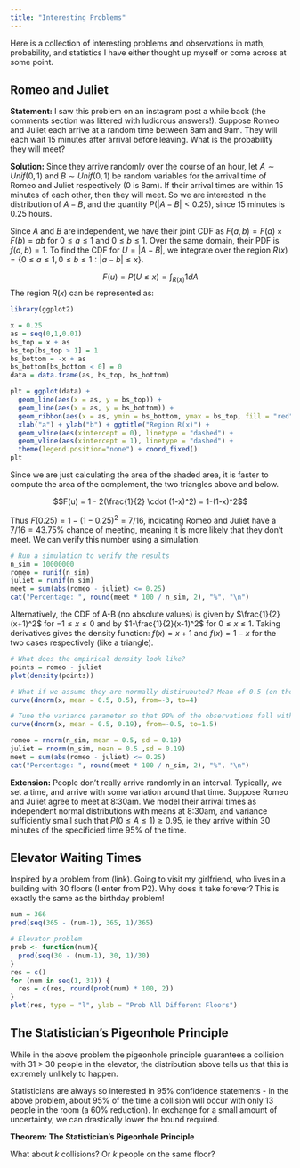 ```yaml
---
title: "Interesting Problems"
---
```


Here is a collection of interesting problems and observations in math, probability, and statistics I have either thought up myself or come across at some point.

## Romeo and Juliet

**Statement:** I saw this problem on an instagram post a while back (the comments section was littered with ludicrous answers!). Suppose Romeo and Juliet each arrive at a random time between 8am and 9am. They will each wait 15 minutes after arrival before leaving. What is the probability they will meet?

**Solution:** Since they arrive randomly over the course of an hour, let $A \sim Unif(0,1)$ and $B \sim Unif(0,1)$ be random variables for the arrival time of Romeo and Juliet respectively (0 is 8am). If their arrival times are within 15 minutes of each other, then they will meet. So we are interested in the distribution of $A - B$, and the quantity $P(|A-B| < 0.25)$, since 15 minutes is 0.25 hours.

Since $A$ and $B$ are independent, we have their joint CDF as $F(a,b) = F(a) \times F(b) = ab$ for $0 \leq a \leq 1$ and $0 \leq b \leq 1$. Over the same domain, their PDF is $f(a,b) = 1$. To find the CDF for $U = |A-B|$, we integrate over the region $R(x) = \{ 0 \leq a \leq 1, 0 \leq b \leq 1 : |a-b| \leq x\}$.

$$
F(u) = P(U \leq x) = \int_{R(x)}1dA
$$
The region $R(x)$ can be represented as:

```r
library(ggplot2)

x = 0.25
as = seq(0,1,0.01)
bs_top = x + as
bs_top[bs_top > 1] = 1
bs_bottom = -x + as
bs_bottom[bs_bottom < 0] = 0
data = data.frame(as, bs_top, bs_bottom)

plt = ggplot(data) + 
  geom_line(aes(x = as, y = bs_top)) + 
  geom_line(aes(x = as, y = bs_bottom)) + 
  geom_ribbon(aes(x = as, ymin = bs_bottom, ymax = bs_top, fill = "red", alpha = 0.5)) + 
  xlab("a") + ylab("b") + ggtitle("Region R(x)") + 
  geom_vline(aes(xintercept = 0), linetype = "dashed") + 
  geom_vline(aes(xintercept = 1), linetype = "dashed") + 
  theme(legend.position="none") + coord_fixed()
plt

```

Since we are just calculating the area of the shaded area, it is faster to compute the
area of the complement, the two triangles above and below. 

$$F(u) = 1 - 2(\frac{1}{2} \cdot (1-x)^2) = 1-(1-x)^2$$

Thus $F(0.25) = 1 - (1-0.25)^2 = 7/16$, indicating Romeo and Juliet have a $7/16 = 43.75\%$ chance of meeting, meaning it is more likely that they don't meet. We can verify this number using a simulation.

```r
# Run a simulation to verify the results
n_sim = 10000000
romeo = runif(n_sim)
juliet = runif(n_sim)
meet = sum(abs(romeo - juliet) <= 0.25)
cat("Percentage: ", round(meet * 100 / n_sim, 2), "%", "\n")
```


Alternatively, the CDF of A-B (no absolute values) is given by $\frac{1}{2}(x+1)^2$ for $-1 \leq x \leq 0$ and by $1-\frac{1}{2}(x-1)^2$ for $0 \leq x \leq 1$. Taking derivatives gives the density function: $f(x) = x+1$ and $f(x) = 1-x$ for the two cases respectively (like a triangle).

```r
# What does the empirical density look like?
points = romeo - juliet 
plot(density(points))

# What if we assume they are normally distirubuted? Mean of 0.5 (on the half hour)
curve(dnorm(x, mean = 0.5, 0.5), from=-3, to=4)

# Tune the variance parameter so that 99% of the observations fall within [0,1]
curve(dnorm(x, mean = 0.5, 0.19), from=-0.5, to=1.5)

romeo = rnorm(n_sim, mean = 0.5, sd = 0.19)
juliet = rnorm(n_sim, mean = 0.5 ,sd = 0.19)
meet = sum(abs(romeo - juliet) <= 0.25)
cat("Percentage: ", round(meet * 100 / n_sim, 2), "%", "\n")
```



**Extension:** People don't really arrive randomly in an interval. Typically, we set a time, and arrive with some variation around that time. Suppose Romeo and Juliet agree to meet at 8:30am. We model their arrival times as independent normal distributions with means at 8:30am, and variance sufficiently small such that $P(0 \leq A \leq 1) \geq 0.95$, ie they arrive within 30 minutes of the specificied time 95% of the time.

## Elevator Waiting Times

Inspired by a problem from (link). Going to visit my girlfriend, who lives in a building with 30 floors (I enter from P2). Why does it take forever? This is exactly the same as the birthday problem!

```r
num = 366
prod(seq(365 - (num-1), 365, 1)/365)

# Elevator problem
prob <- function(num){
  prod(seq(30 - (num-1), 30, 1)/30)
}
res = c()
for (num in seq(1, 31)) {
  res = c(res, round(prob(num) * 100, 2))
}
plot(res, type = "l", ylab = "Prob All Different Floors")
```

## The Statistician's Pigeonhole Principle

While in the above problem the pigeonhole principle guarantees a collision with 31 > 30 people in the elevator, the distribution above tells us that this is extremely unlikely to happen. 

Statisticians are always so interested in 95% confidence statements - in the above problem, about 95% of the time a collision will occur with only 13 people in the room (a 60% reduction). In exchange for a small amount of uncertainty, we can drastically lower the bound required.

**Theorem: The Statistician's Pigeonhole Principle**


What about $k$ collisions? Or $k$ people on the same floor?


